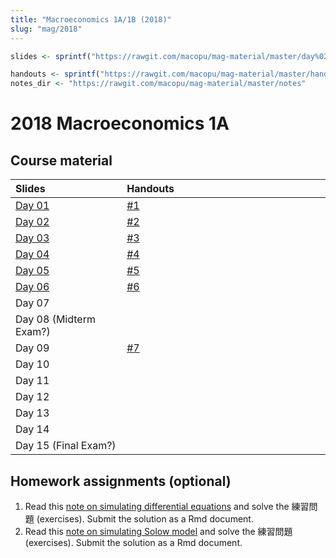 ```yaml
---
title: "Macroeconomics 1A/1B (2018)"
slug: "mag/2018"
---
```


```r
slides <- sprintf("https://rawgit.com/macopu/mag-material/master/day%02d/day%02d.html", 1:15, 1:15)

handouts <- sprintf("https://rawgit.com/macopu/mag-material/master/handouts/%02d.pdf", 1:15)
notes_dir <- "https://rawgit.com/macopu/mag-material/master/notes"
```


# 2018 Macroeconomics 1A

## Course material

| Slides                        | Handouts                                               |
|:------------------------------|:-------------------------------------------------------|
| [Day 01](`r slides[1]`)       | [#1](`r handouts[1]`)                                  |
| [Day 02](`r slides[2]`)       | [#2](`r handouts[2]`)                                  |
| [Day 03](`r slides[3]`)       | [#3](`r handouts[3]`)                                  |
| [Day 04](`r slides[4]`)       | [#4](`r handouts[4]`)                                  |
| [Day 05](`r slides[5]`)       | [#5](`r handouts[5]`)                                  |
| [Day 06](`r slides[6]`)       | [#6](`r handouts[6]`)                                  |
|  Day 07                       |                                                        |
|  Day 08 (Midterm Exam?)       |                                                        |
|  Day 09                       | [#7](`r handouts[7]`)                                  |
|  Day 10                       |                                                        |
|  Day 11                       |                                                        |
|  Day 12                       |                                                        |
|  Day 13                       |                                                        |
|  Day 14                       |                                                        |
|  Day 15 (Final Exam?)         |                                                        |


## Homework assignments (optional)

1. Read this [note on simulating differential equations](`r notes_dir`/de.html) and 
   solve the 練習問題 (exercises). Submit the solution as a Rmd document. 
2. Read this [note on simulating Solow model](`r notes_dir`/solow_model.html) and 
   solve the 練習問題 (exercises). Submit the solution as a Rmd document.
   
   
   
